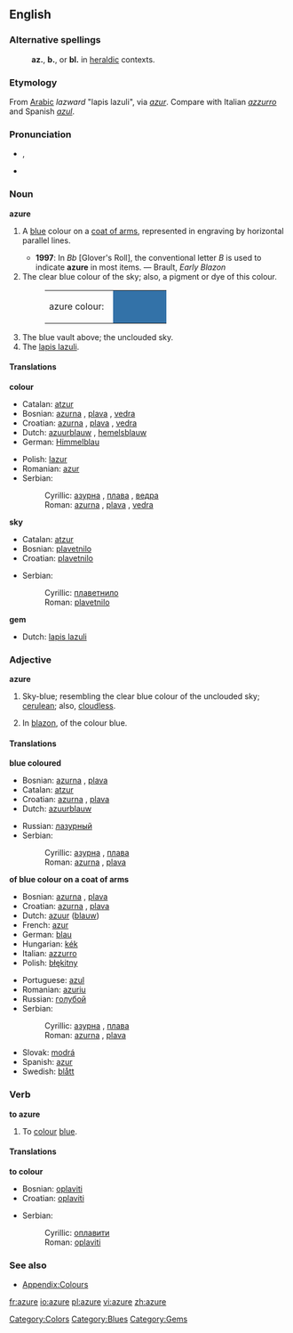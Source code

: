 {{wikipedia}}
==English==

===Alternative spellings===
:'''az.''', '''b.''', or '''bl.''' in [[heraldic]] contexts.

===Etymology===
From [[Arabic]] ''lazward'' "lapis lazuli", via {{F.}} ''[[azur]]''. Compare with Italian ''[[azzurro]]'' and Spanish ''[[azul]]''.

===Pronunciation===
*{{IPA|/ˈæʒə/}}, {{SAMPA|/"{Z@/}}
*{{IPA|/ˈæʒɚ/}}

===Noun===
'''azure'''

# {{tincture}} A [[blue]] colour on a [[coat of arms]], represented in engraving by horizontal parallel lines.
#* '''1997''': In ''Bb'' [Glover's Roll], the conventional letter ''B'' is used to indicate '''azure''' in most items. &mdash; Brault, ''Early Blazon''
# The clear blue colour of the sky; also, a pigment or dye of this colour.
#:<table><tr><td>azure colour: &nbsp;</td><td bgcolor="#3372A8" width="80">&nbsp; </td></tr></table>
# The blue vault above; the unclouded sky.
# The [[lapis lazuli]].

====Translations====
'''colour'''
{{top}}
*Catalan: [[atzur]]
*Bosnian: [[azurna#Croatian|azurna]] {{f}}, [[plava#Bosnian|plava]] {{f}}, [[vedra#Bosnian|vedra]] {{f}}
*Croatian: [[azurna#Croatian|azurna]] {{f}}, [[plava#Croatian|plava]] {{f}}, [[vedra#Croatian|vedra]] {{f}}
*Dutch: [[azuurblauw]] {{n}}, [[hemelsblauw]] {{n}}
*German: [[Himmelblau]] {{n}}
{{mid}}
*Polish: [[lazur]] {{m}}
*Romanian: [[azur]]
*Serbian:
*:Cyrillic: [[азурна#Serbian|азурна]] {{f}}, [[плава#Serbian|плава]] {{f}}, [[ведра#Serbian|ведра]] {{f}}
*:Roman: [[azurna#Serbian|azurna]] {{f}}, [[plava#Serbian|plava]] {{f}}, [[vedra#Serbian|vedra]] {{f}}
{{bottom}}

'''sky'''
{{top}}
*Catalan: [[atzur]]
*Bosnian: [[plavetnilo#Bosnian|plavetnilo]] {{n}}
*Croatian: [[plavetnilo#Croatian|plavetnilo]] {{n}}
{{mid}}
*Serbian:
*:Cyrillic: [[плаветнило#Serbian|плаветнило]] {{n}}
*:Roman: [[plavetnilo#Serbian|plavetnilo]] {{n}}
{{bottom}}

'''gem'''
{{top}}
*Dutch: [[lapis lazuli]] {{m}}
{{mid}}
{{bottom}}

===Adjective===
'''azure'''

# {{colour}} Sky-blue; resembling the clear blue colour of the unclouded sky; [[cerulean]]; also, [[cloudless]].
# {{tincture}} In [[blazon]], of the colour blue.

====Translations====
'''blue coloured'''
{{top}}
*Bosnian: [[azurna#Bosnian|azurna]] {{f}}, [[plava#Bosnian|plava]] {{f}}
*Catalan: [[atzur]]
*Croatian: [[azurna#Croatian|azurna]] {{f}}, [[plava#Croatian|plava]] {{f}}
*Dutch: [[azuurblauw]]
{{mid}}
*Russian: [[лазурный]]
*Serbian:
*:Cyrillic: [[азурна#Serbian|азурна]] {{f}}, [[плава#Serbian|плава]] {{f}}
*:Roman: [[azurna#Serbian|azurna]] {{f}}, [[plava#Serbian|plava]] {{f}}
{{bottom}}

{{heraldry}} '''of blue colour on a coat of arms'''
{{top}}
*Bosnian: [[azurna#Bosnian|azurna]] {{f}}, [[plava#Bosnian|plava]] {{f}}
*Croatian: [[azurna#Croatian|azurna]] {{f}}, [[plava#Croatian|plava]] {{f}}
*Dutch: [[azuur]] ([[blauw]])
*French: [[azur]]
*German: [[blau]]
*Hungarian: [[kék]]
*Italian: [[azzurro]]
*Polish: [[błękitny]]
{{mid}}
*Portuguese: [[azul]]
*Romanian: [[azuriu]]
*Russian: [[голубой]]
*Serbian:
*:Cyrillic: [[азурна#Serbian|азурна]] {{f}}, [[плава#Serbian|плава]] {{f}}
*:Roman: [[azurna#Serbian|azurna]] {{f}}, [[plava#Serbian|plava]] {{f}}
*Slovak: [[modrá]]
*Spanish: [[azur]]
*Swedish: [[blått]]
{{bottom}}

===Verb===
'''to azure'''

# {{transitive}} To [[colour]] [[blue]].

====Translations====
'''to colour'''
{{top}}
*Bosnian: [[oplaviti#Bosnian|oplaviti]]
*Croatian: [[oplaviti#Croatian|oplaviti]]
{{mid}}
*Serbian:
*:Cyrillic: [[оплавити#Serbian|оплавити]]
*:Roman: [[oplaviti#Serbian|oplaviti]]
{{bottom}}

===See also===
*[[Wiktionary_Appendix:Colours|Appendix:Colours]]

[[Category:Colors]]
[[Category:Blues]]
[[Category:Gems]]

[[fr:azure]]
[[io:azure]]
[[pl:azure]]
[[vi:azure]]
[[zh:azure]]